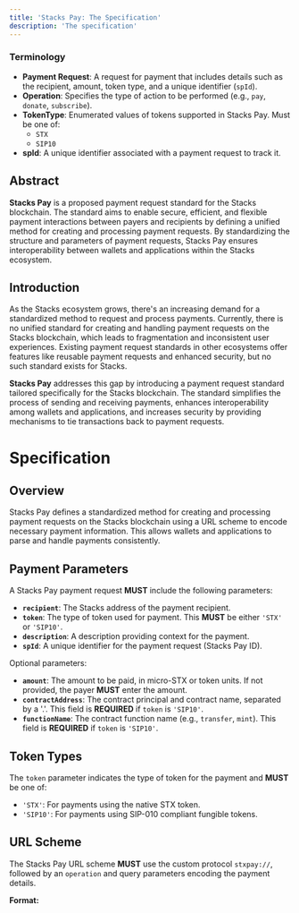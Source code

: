 ```yaml
---
title: 'Stacks Pay: The Specification'
description: 'The specification'
---
```


### Terminology

- **Payment Request**: A request for payment that includes details such as the recipient, amount, token type, and a unique identifier (`spId`).
- **Operation**: Specifies the type of action to be performed (e.g., `pay`, `donate`, `subscribe`).
- **TokenType**: Enumerated values of tokens supported in Stacks Pay. Must be one of:
  - `STX`
  - `SIP10`
- **spId**: A unique identifier associated with a payment request to track it.

## Abstract

**Stacks Pay** is a proposed payment request standard for the Stacks blockchain. The standard aims to enable secure, efficient, and flexible payment interactions between payers and recipients by defining a unified method for creating and processing payment requests. By standardizing the structure and parameters of payment requests, Stacks Pay ensures interoperability between wallets and applications within the Stacks ecosystem.

## Introduction

As the Stacks ecosystem grows, there's an increasing demand for a standardized method to request and process payments. Currently, there is no unified standard for creating and handling payment requests on the Stacks blockchain, which leads to fragmentation and inconsistent user experiences. Existing payment request standards in other ecosystems offer features like reusable payment requests and enhanced security, but no such standard exists for Stacks.

**Stacks Pay** addresses this gap by introducing a payment request standard tailored specifically for the Stacks blockchain. The standard simplifies the process of sending and receiving payments, enhances interoperability among wallets and applications, and increases security by providing mechanisms to tie transactions back to payment requests.

# Specification

## Overview

Stacks Pay defines a standardized method for creating and processing payment requests on the Stacks blockchain using a URL scheme to encode necessary payment information. This allows wallets and applications to parse and handle payments consistently.

## Payment Parameters

A Stacks Pay payment request **MUST** include the following parameters:

- **`recipient`**: The Stacks address of the payment recipient.
- **`token`**: The type of token used for payment. This **MUST** be either `'STX'` or `'SIP10'`.
- **`description`**: A description providing context for the payment.
- **`spId`**: A unique identifier for the payment request (Stacks Pay ID).

Optional parameters:

- **`amount`**: The amount to be paid, in micro-STX or token units. If not provided, the payer **MUST** enter the amount.
- **`contractAddress`**: The contract principal and contract name, separated by a '.'. This field is **REQUIRED** if `token` is `'SIP10'`.
- **`functionName`**: The contract function name (e.g., `transfer`, `mint`). This field is **REQUIRED** if `token` is `'SIP10'`.

## Token Types

The `token` parameter indicates the type of token for the payment and **MUST** be one of:

- `'STX'`: For payments using the native STX token.
- `'SIP10'`: For payments using SIP-010 compliant fungible tokens.

## URL Scheme

The Stacks Pay URL scheme **MUST** use the custom protocol `stxpay://`, followed by an `operation` and query parameters encoding the payment details.

**Format:**

